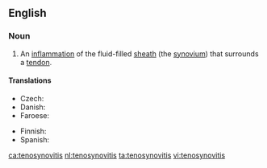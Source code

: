 ==English==

===Noun===
{{wikipedia}}
{{en-noun|~|tenosynovitides|tenosynovites}}

# {{label|en|pathology}} An [[inflammation]] of the fluid-filled [[sheath]] (the [[synovium]]) that surrounds a [[tendon]].

====Translations====
{{trans-top|inflammation}}
* Czech: {{t|cs|tenosynovitida|f}}
* Danish: {{t|da|seneskedehindebetændelse|c}}
* Faroese: {{t|fo|gø|n}}
{{trans-mid}}
* Finnish: {{t|fi|jännetuppitulehdus}}
* Spanish: {{t|es|tenosinovitis|f}}
{{trans-bottom}}

[[ca:tenosynovitis]]
[[nl:tenosynovitis]]
[[ta:tenosynovitis]]
[[vi:tenosynovitis]]